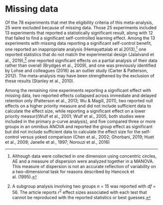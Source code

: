# Missing data

Of the 78 experiments that met the eligibility criteria of this meta-analysis, 25 were excluded because of missing data. Those 25 experiments included 13 experiments that reported a statistically significant result, along with 12 that failed to find a significant self-controlled learning effect. Among the 13 experiments with missing data reporting a significant self-control benefit, one reported an inappropriate analysis (Hemayattalab et al.2013),[^6] one reported statistics that do not match the experimental design (Jalalvand et al., 2019),[^7] one reported significant effects on a partial analysis of their data rather than overall (Brydges et al., 2009), and one was previously identified by Lohse and colleagues (2016) as an outlier study (Carter & Patterson, 2012). The meta-analysis may have been strengthened by the exclusion of these results (Stanley et al., 2010).

[^6]:Although data were collected in one dimension using concentric circles, AE and a measure of dispersion were analyzed together in a MANOVA. This measure of dispersion is not an accurate reflection of variability on a two-dimensional task for reasons described by Hancock et al. (1995).

[^7]:A subgroup analysis involving two groups $n$ = 15 was reported with $df$ = 56. The article reports $r^2$ effect sizes associated with each test that cannot be reproduced with the reported statistics or best guesses.

Among the remaining nine experiments reporting a significant effect with missing data, two reported effects collapsed across immediate and delayed retention only (Patterson et al., 2013; Wu & Magill, 2011), two reported null effects on a higher priority measure and did not include sufficient data to calculate the effect size, while reporting a significant effect on a lower priority measur((Wulf et al., 2001; Wulf et al., 2005, both studies were included in the primary *p*-curve analysis), and five compared three or more groups in an omnibus ANOVA and reported the group effect as significant but did not include sufficient data to calculate the effect size for the self-control versus yoked comparison (Chen et al., 2002; Ghorbani, 2019; Huet et al., 2009; Janelle et al., 1997; Norouzi et al., 2016)


